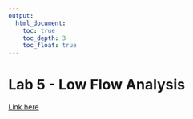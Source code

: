 ```yaml
---
output: 
  html_document:
    toc: true
    toc_depth: 3
    toc_float: true
---
```


# Lab 5 - Low Flow Analysis

[Link here](https://github.com/tpcovino/lab_5)
